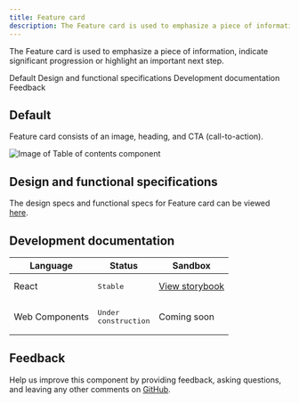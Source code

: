 ```yaml
---
title: Feature card
description: The Feature card is used to emphasize a piece of information, indicate significant progression or highlight an important next step.
---
```


<PageDescription>

The Feature card is used to emphasize a piece of information, indicate significant progression or highlight an important next step.

</PageDescription>

<AnchorLinks>

<AnchorLink>Default</AnchorLink>
<AnchorLink>Design and functional specifications</AnchorLink>
<AnchorLink>Development documentation</AnchorLink>
<AnchorLink>Feedback</AnchorLink>

</AnchorLinks>

## Default
Feature card consists of an image, heading, and CTA (call-to-action).

<Row>
<Column colMd={8} colLg={8}>

![Image of Table of contents component](../../images/component/feature-card/feature-card-default.jpg)

</Column>
</Row>


## Design and functional specifications

The design specs and functional specs for Feature card can be viewed <a href="https://ibm.box.com/s/292bsxb7tat33ch341u8o4oh6xdx19ct" target="_blank">here</a>.

## Development documentation

| Language      | Status        | Sandbox                                                                              |
| ------------- | -----------   | ------------------------------------------------------------------------             |
| React         | <div><span class="bx--tag bx--tag--green"><pre>Stable</pre></span></div>        | <a href="https://ibmdotcom-react.mybluemix.net/?path=/story/components-featurecard--default" target="_blank">View storybook</a>|
| Web Components       | <div><span class="bx--tag bx--tag--cool-gray"><pre>Under construction</pre></span></div>  | Coming soon |

## Feedback

Help us improve this component by providing feedback, asking questions, and leaving any other comments on <a href="https://github.com/carbon-design-system/ibm-dotcom-library" target="_blank">GitHub</a>.
